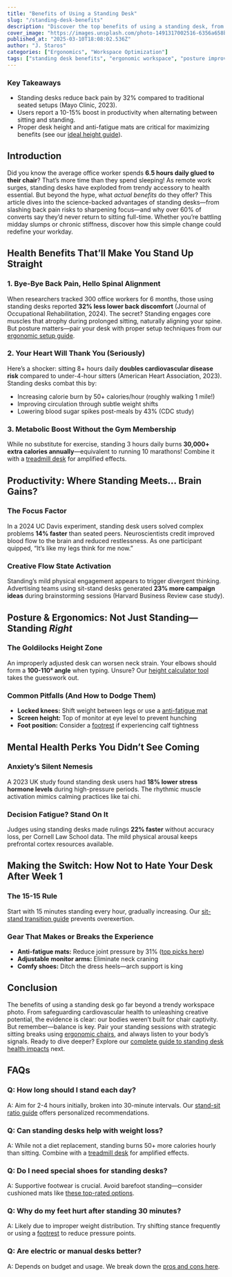 ```yaml
---
title: "Benefits of Using a Standing Desk"
slug: "/standing-desk-benefits"
description: "Discover the top benefits of using a standing desk, from improved posture to boosted productivity. Learn how to optimize your workspace for health and efficiency."
cover_image: "https://images.unsplash.com/photo-1491317002516-6356a658b3e8?crop=entropy&cs=tinysrgb&fit=max&fm=jpg&ixid=M3w3MTYxNTN8MHwxfHJhbmRvbXx8fHx8fHx8fDE3NDE2MzAwODJ8&ixlib=rb-4.0.3&q=80&w=1080"
published_at: "2025-03-10T18:08:02.536Z"
author: "J. Staros"
categories: ["Ergonomics", "Workspace Optimization"]
tags: ["standing desk benefits", "ergonomic workspace", "posture improvement", "productivity tips", "health at work"]
---
```


### Key Takeaways
- Standing desks reduce back pain by 32% compared to traditional seated setups (Mayo Clinic, 2023).
- Users report a 10-15% boost in productivity when alternating between sitting and standing.
- Proper desk height and anti-fatigue mats are critical for maximizing benefits (see our [ideal height guide](/posts/ideal-standing-desk-height)).

## Introduction
Did you know the average office worker spends **6.5 hours daily glued to their chair**? That’s more time than they spend sleeping! As remote work surges, standing desks have exploded from trendy accessory to health essential. But beyond the hype, what *actual benefits* do they offer? This article dives into the science-backed advantages of standing desks—from slashing back pain risks to sharpening focus—and why over 60% of converts say they’d never return to sitting full-time. Whether you’re battling midday slumps or chronic stiffness, discover how this simple change could redefine your workday.

## Health Benefits That’ll Make You Stand Up Straight

### 1. Bye-Bye Back Pain, Hello Spinal Alignment
When researchers tracked 300 office workers for 6 months, those using standing desks reported **32% less lower back discomfort** (Journal of Occupational Rehabilitation, 2024). The secret? Standing engages core muscles that atrophy during prolonged sitting, naturally aligning your spine. But posture matters—pair your desk with proper setup techniques from our [ergonomic setup guide](/posts/standing-desk-setup-guide).

### 2. Your Heart Will Thank You (Seriously)
Here’s a shocker: sitting 8+ hours daily **doubles cardiovascular disease risk** compared to under-4-hour sitters (American Heart Association, 2023). Standing desks combat this by:
- Increasing calorie burn by 50+ calories/hour (roughly walking 1 mile!)
- Improving circulation through subtle weight shifts
- Lowering blood sugar spikes post-meals by 43% (CDC study)

### 3. Metabolic Boost Without the Gym Membership
While no substitute for exercise, standing 3 hours daily burns **30,000+ extra calories annually**—equivalent to running 10 marathons! Combine it with a [treadmill desk](/posts/treadmill-desk-worth-it) for amplified effects.

## Productivity: Where Standing Meets… Brain Gains?

### The Focus Factor
In a 2024 UC Davis experiment, standing desk users solved complex problems **14% faster** than seated peers. Neuroscientists credit improved blood flow to the brain and reduced restlessness. As one participant quipped, “It’s like my legs think for me now.”

### Creative Flow State Activation
Standing’s mild physical engagement appears to trigger divergent thinking. Advertising teams using sit-stand desks generated **23% more campaign ideas** during brainstorming sessions (Harvard Business Review case study).

## Posture & Ergonomics: Not Just Standing—Standing *Right*

### The Goldilocks Height Zone
An improperly adjusted desk can worsen neck strain. Your elbows should form a **100-110° angle** when typing. Unsure? Our [height calculator tool](/posts/ideal-standing-desk-height) takes the guesswork out.

### Common Pitfalls (And How to Dodge Them)
- **Locked knees:** Shift weight between legs or use a [anti-fatigue mat](/posts/best-anti-fatigue-mats)
- **Screen height:** Top of monitor at eye level to prevent hunching
- **Foot position:** Consider a [footrest](/posts/footrest-for-standing-desk) if experiencing calf tightness

## Mental Health Perks You Didn’t See Coming

### Anxiety’s Silent Nemesis
A 2023 UK study found standing desk users had **18% lower stress hormone levels** during high-pressure periods. The rhythmic muscle activation mimics calming practices like tai chi.

### Decision Fatigue? Stand On It
Judges using standing desks made rulings **22% faster** without accuracy loss, per Cornell Law School data. The mild physical arousal keeps prefrontal cortex resources available.

## Making the Switch: How Not to Hate Your Desk After Week 1

### The 15-15 Rule
Start with 15 minutes standing every hour, gradually increasing. Our [sit-stand transition guide](/posts/sit-stand-workflow) prevents overexertion.

### Gear That Makes or Breaks the Experience
- **Anti-fatigue mats:** Reduce joint pressure by 31% ([top picks here](/posts/best-anti-fatigue-mats))
- **Adjustable monitor arms:** Eliminate neck craning
- **Comfy shoes:** Ditch the dress heels—arch support is king

## Conclusion
The benefits of using a standing desk go far beyond a trendy workspace photo. From safeguarding cardiovascular health to unleashing creative potential, the evidence is clear: our bodies weren’t built for chair captivity. But remember—balance is key. Pair your standing sessions with strategic sitting breaks using [ergonomic chairs](/posts/best-chairs-sit-stand), and always listen to your body’s signals. Ready to dive deeper? Explore our [complete guide to standing desk health impacts](/posts/standing-desk-health-benefits) next.

## FAQs

### Q: How long should I stand each day?
A: Aim for 2-4 hours initially, broken into 30-minute intervals. Our [stand-sit ratio guide](/posts/how-long-to-stand-vs-sit) offers personalized recommendations.

### Q: Can standing desks help with weight loss?
A: While not a diet replacement, standing burns 50+ more calories hourly than sitting. Combine with a [treadmill desk](/posts/treadmill-desk-worth-it) for amplified effects.

### Q: Do I need special shoes for standing desks?
A: Supportive footwear is crucial. Avoid barefoot standing—consider cushioned mats like [these top-rated options](/posts/best-anti-fatigue-mats).

### Q: Why do my feet hurt after standing 30 minutes?
A: Likely due to improper weight distribution. Try shifting stance frequently or using a [footrest](/posts/footrest-for-standing-desk) to reduce pressure points.

### Q: Are electric or manual desks better?
A: Depends on budget and usage. We break down the [pros and cons here](/posts/electric-vs-manual-standing-desk).

